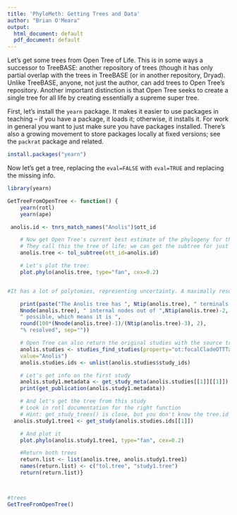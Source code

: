 ```yaml
---
title: 'PhyloMeth: Getting Trees and Data'
author: "Brian O'Meara"
output:
  html_document: default
  pdf_document: default
---
```


Let's get some trees from Open Tree of Life. This is in some ways a successor to TreeBASE: another repository of trees (though it has only partial overlap with the trees in TreeBASE (or in another repository, Dryad). Unlike TreeBASE, anyone, not just the author, can add trees to Open Tree's repository. Another important distinction is that Open Tree seeks to create a single tree for all life by creating essentially a supreme super tree.

First, let's install the `yearn` package. It makes it easier to use packages in teaching -- if you have a package, it loads it; otherwise, it installs it. For work in general you want to just make sure you have packages installed. There's also a growing movement to store packages locally at fixed versions; see the `packrat` package and related.

```r
install.packages("yearn")
```

Now let's get a tree, replacing the `eval=FALSE` with `eval=TRUE` and replacing the missing info.

```r

library(yearn)

GetTreeFromOpenTree <- function() {
	yearn(rotl)
	yearn(ape)

 anolis.id <- tnrs_match_names("Anolis")$ott_id

	# Now get Open Tree's current best estimate of the phylogeny for the group
	# They call this the tree of life; we can get the subtree for just this group.
	anolis.tree <- tol_subtree(ott_id=anolis.id)

	# Let's plot the tree:
	plot.phylo(anolis.tree, type="fan", cex=0.2)


#It has a lot of polytomies, representing uncertainty. A maximally resolved tree (if rooted) will have one fewer internal nodes than terminal nodes: think of a tree with three taxa, ((A,B),C): it will have the MRCA of A and B and the MRCA of A, B, and C: three terminals, two internal nodes. If it had no information, it would only have one node. So we can look at the ratio of number of internal nodes to number of possible internal nodes to figure out how resolved a tree is (subtracting 1 from each to account for the root node that must always exist)

	print(paste("The Anolis tree has ", Ntip(anolis.tree), " terminals and ",
	Nnode(anolis.tree), " internal nodes out of ",Ntip(anolis.tree)-2,
	" possible, which means it is ",
	round(100*(Nnode(anolis.tree)-1)/(Ntip(anolis.tree)-3), 2),
	"% resolved", sep=""))

	# Open Tree can also return the original studies with the source trees.
	anolis.studies <- studies_find_studies(property="ot:focalCladeOTTTaxonName",
	value="Anolis")
	anolis.studies.ids <- unlist(anolis.studies$study_ids)

	# Let's get info on the first study
	anolis.study1.metadata <- get_study_meta(anolis.studies[[1]][[1]])
	print(get_publication(anolis.study1.metadata))

	# And let's get the tree from this study
	# Look in rotl documentation for the right function
	# Hint: get_study_trees() is close, but you don't know the tree.id
  anolis.study1.tree1 <- get_study(anolis.studies.ids[[1]])

	# And plot it
	plot.phylo(anolis.study1.tree1, type="fan", cex=0.2)

	#Return both trees
	return.list <- list(anolis.tree, anolis.study1.tree1)
	names(return.list) <- c("tol.tree", "study1.tree")
	return(return.list)}



#trees
GetTreeFromOpenTree()    
```

